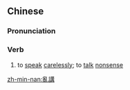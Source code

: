 {{also|乱讲}}
==Chinese==
{{zh-forms|s=乱讲}}

===Pronunciation===
{{zh-pron
|m=luànjiǎng
|c=lyun6-2 gong2
|h=pfs=lon-kóng
|mn=loān-kóng
|cat=v
}}

===Verb===
{{zh-verb}}

# to [[speak]] [[carelessly]]; to [[talk]] [[nonsense]]

[[zh-min-nan:亂講]]